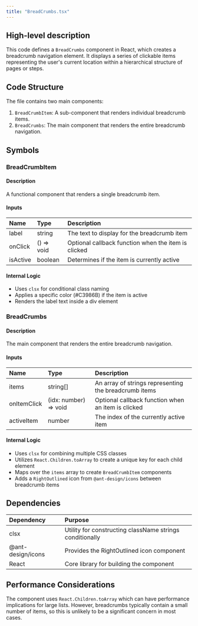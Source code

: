 ```yaml
---
title: "BreadCrumbs.tsx"
---
```


## High-level description
This code defines a `BreadCrumbs` component in React, which creates a breadcrumb navigation element. It displays a series of clickable items representing the user's current location within a hierarchical structure of pages or steps.

## Code Structure
The file contains two main components:
1. `BreadCrumbItem`: A sub-component that renders individual breadcrumb items.
2. `BreadCrumbs`: The main component that renders the entire breadcrumb navigation.

## Symbols

### BreadCrumbItem
#### Description
A functional component that renders a single breadcrumb item.

#### Inputs
| Name | Type | Description |
|:-----|:-----|:------------|
| label | string | The text to display for the breadcrumb item |
| onClick | () =&gt; void | Optional callback function when the item is clicked |
| isActive | boolean | Determines if the item is currently active |

#### Internal Logic
- Uses `clsx` for conditional class naming
- Applies a specific color (#C3986B) if the item is active
- Renders the label text inside a div element

### BreadCrumbs
#### Description
The main component that renders the entire breadcrumb navigation.

#### Inputs
| Name | Type | Description |
|:-----|:-----|:------------|
| items | string[] | An array of strings representing the breadcrumb items |
| onItemClick | (idx: number) =&gt; void | Optional callback function when an item is clicked |
| activeItem | number | The index of the currently active item |

#### Internal Logic
- Uses `clsx` for combining multiple CSS classes
- Utilizes `React.Children.toArray` to create a unique key for each child element
- Maps over the `items` array to create `BreadCrumbItem` components
- Adds a `RightOutlined` icon from `@ant-design/icons` between breadcrumb items

## Dependencies
| Dependency | Purpose |
|:-----------|:--------|
| clsx | Utility for constructing className strings conditionally |
| @ant-design/icons | Provides the RightOutlined icon component |
| React | Core library for building the component |

## Performance Considerations
The component uses `React.Children.toArray` which can have performance implications for large lists. However, breadcrumbs typically contain a small number of items, so this is unlikely to be a significant concern in most cases.